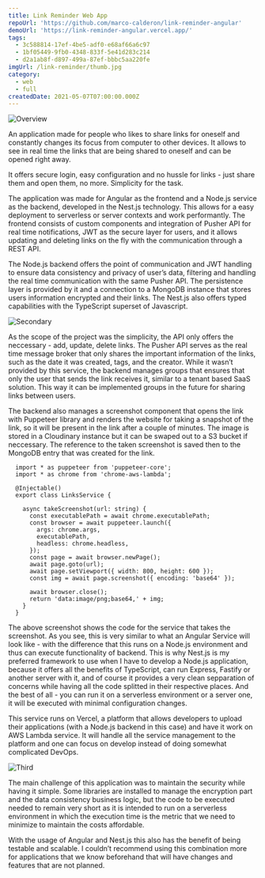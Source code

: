 ```yaml
---
title: Link Reminder Web App
repoUrl: 'https://github.com/marco-calderon/link-reminder-angular'
demoUrl: 'https://link-reminder-angular.vercel.app/'
tags:
  - 3c588814-17ef-4be5-adf0-e68af66a6c97
  - 1bf05449-9fb0-4348-833f-5e41d283c214
  - d2a1ab8f-d897-499a-87ef-bbbc5aa220fe
imgUrl: /link-reminder/thumb.jpg
category:
  - web
  - full
createdDate: 2021-05-07T07:00:00.000Z
---
```


![Overview](/link-reminder/1.jpg)

An application made for people who likes to share links for oneself and constantly changes its focus from computer to other devices. It allows to see in real time the links that are being shared to oneself and can be opened right away.

It offers secure login, easy configuration and no hussle for links - just share them and open them, no more. Simplicity for the task.

The application was made for Angular as the frontend and a Node.js service as the backend, developed in the Nest.js technology. This allows for a easy deployment to serverless or server contexts and work performantly. The frontend consists of custom components and integration of Pusher API for real time notifications, JWT as the secure layer for users, and it allows updating and deleting links on the fly with the communication through a REST API.

The Node.js backend offers the point of communication and JWT handling to ensure data consistency and privacy of user’s data, filtering and handling the real time communication with the same Pusher API. The persistence layer is provided by it and a connection to a MongoDB instance that stores users information encrypted and their links. The Nest.js also offers typed capabilities with the TypeScript superset of Javascript.

![Secondary](/link-reminder/2.jpg)

As the scope of the project was the simplicity, the API only offers the neccessary - add, update, delete links. The Pusher API serves as the real time message broker that only shares the important information of the links, such as the date it was created, tags, and the creator. While it wasn’t provided by this service, the backend manages groups that ensures that only the user that sends the link receives it, similar to a tenant based SaaS solution. This way it can be implemented groups in the future for sharing links between users.

The backend also manages a screenshot component that opens the link with Puppeteer library and renders the website for taking a snapshot of the link, so it will be present in the link after a couple of minutes. The image is stored in a Cloudinary instance but it can be swaped out to a S3 bucket if neccessary. The reference to the taken screenshot is saved then to the MongoDB entry that was created for the link.

```
  import * as puppeteer from 'puppeteer-core';
  import * as chrome from 'chrome-aws-lambda';

  @Injectable()
  export class LinksService {

    async takeScreenshot(url: string) {
      const executablePath = await chrome.executablePath;
      const browser = await puppeteer.launch({
        args: chrome.args,
        executablePath,
        headless: chrome.headless,
      });
      const page = await browser.newPage();
      await page.goto(url);
      await page.setViewport({ width: 800, height: 600 });
      const img = await page.screenshot({ encoding: 'base64' });

      await browser.close();
      return 'data:image/png;base64,' + img;
    }
  }
```

The above screenshot shows the code for the service that takes the screenshot. As you see, this is very similar to what an Angular Service will look like - with the difference that this runs on a Node.js environment and thus can execute functionality of backend. This is why Nest.js is my preferred framework to use when I have to develop a Node.js application, because it offers all the benefits of TypeScript, can run Express, Fastify or another server with it, and of course it provides a very clean sepparation of concerns while having all the code splitted in their respective places. And the best of all - you can run it on a serverless environment or a server one, it will be executed with minimal configuration changes.

This service runs on Vercel, a platform that allows developers to upload their applications (with a Node.js backend in this case) and have it work on AWS Lambda service. It will handle all the service management to the platform and one can focus on develop instead of doing somewhat complicated DevOps.

![Third](/link-reminder/3.jpg)

The main challenge of this application was to maintain the security while having it simple. Some libraries are installed to manage the encryption part and the data consistency business logic, but the code to be executed needed to remain very short as it is intended to run on a serverless environment in which the execution time is the metric that we need to minimize to maintain the costs affordable.

With the usage of Angular and Nest.js this also has the benefit of being testable and scalable. I couldn’t recommend using this combination more for applications that we know beforehand that will have changes and features that are not planned.
